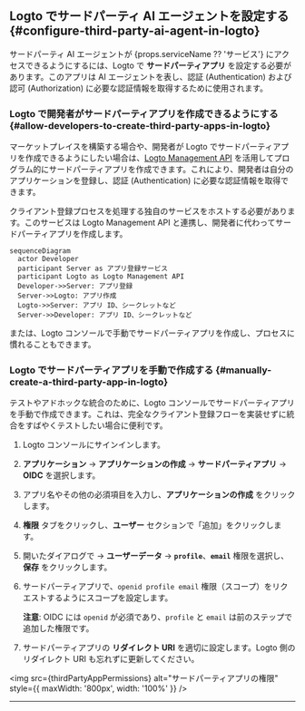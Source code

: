
## Logto でサードパーティ AI エージェントを設定する \{#configure-third-party-ai-agent-in-logto}

サードパーティ AI エージェントが {props.serviceName ?? 'サービス'} にアクセスできるようにするには、Logto で **サードパーティアプリ** を設定する必要があります。このアプリは AI エージェントを表し、認証 (Authentication) および認可 (Authorization) に必要な認証情報を取得するために使用されます。

### Logto で開発者がサードパーティアプリを作成できるようにする \{#allow-developers-to-create-third-party-apps-in-logto}

マーケットプレイスを構築する場合や、開発者が Logto でサードパーティアプリを作成できるようにしたい場合は、[Logto Management API](/integrate-logto/interact-with-management-api) を活用してプログラム的にサードパーティアプリを作成できます。これにより、開発者は自分のアプリケーションを登録し、認証 (Authentication) に必要な認証情報を取得できます。

クライアント登録プロセスを処理する独自のサービスをホストする必要があります。このサービスは Logto Management API と連携し、開発者に代わってサードパーティアプリを作成します。

```mermaid
sequenceDiagram
  actor Developer
  participant Server as アプリ登録サービス
  participant Logto as Logto Management API
  Developer->>Server: アプリ登録
  Server->>Logto: アプリ作成
  Logto->>Server: アプリ ID、シークレットなど
  Server->>Developer: アプリ ID、シークレットなど
```

または、Logto コンソールで手動でサードパーティアプリを作成し、プロセスに慣れることもできます。

### Logto でサードパーティアプリを手動で作成する \{#manually-create-a-third-party-app-in-logto}

テストやアドホックな統合のために、Logto コンソールでサードパーティアプリを手動で作成できます。これは、完全なクライアント登録フローを実装せずに統合をすばやくテストしたい場合に便利です。

1. Logto コンソールにサインインします。
2. <CloudLink to="/applications">**アプリケーション**</CloudLink> → **アプリケーションの作成** →
   **サードパーティアプリ** -> **OIDC** を選択します。
3. アプリ名やその他の必須項目を入力し、**アプリケーションの作成** をクリックします。
4. **権限** タブをクリックし、**ユーザー** セクションで「追加」をクリックします。
5. 開いたダイアログで -> **ユーザーデータ** -> **`profile`**、**`email`** 権限を選択し、**保存** をクリックします。
6. サードパーティアプリで、`openid profile email` 権限（スコープ）をリクエストするようにスコープを設定します。

   **注意**: OIDC には `openid` が必須であり、`profile` と `email` は前のステップで追加した権限です。

7. サードパーティアプリの **リダイレクト URI** を適切に設定します。Logto 側のリダイレクト URI も忘れずに更新してください。

<img
  src={thirdPartyAppPermissions}
  alt="サードパーティアプリの権限"
  style={{ maxWidth: '800px', width: '100%' }}
/>

---

<QuickStartsReference />
